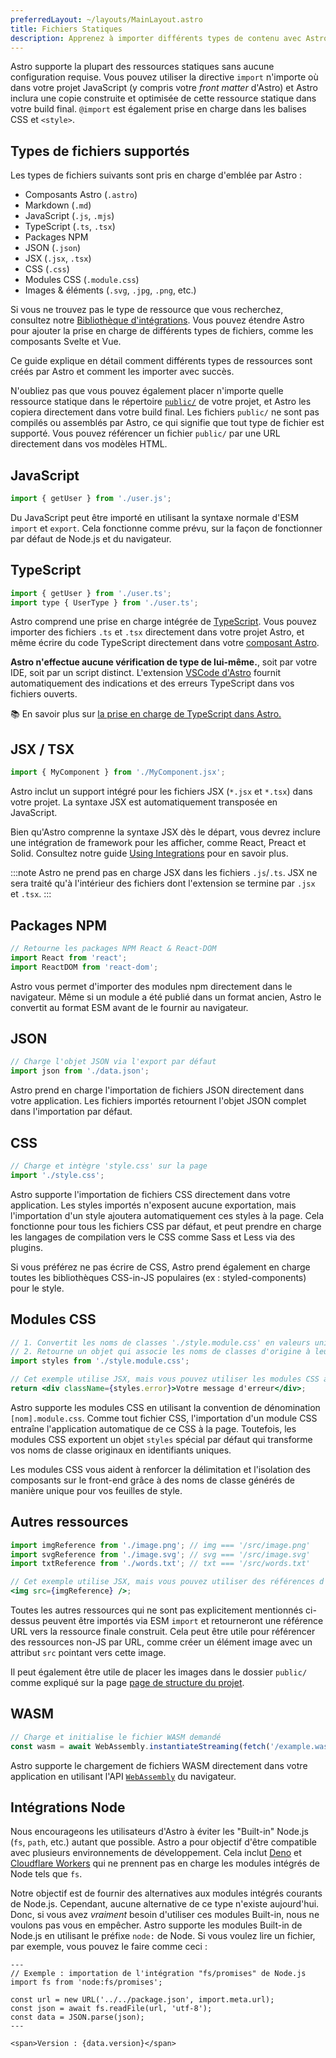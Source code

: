 ```yaml
---
preferredLayout: ~/layouts/MainLayout.astro
title: Fichiers Statiques
description: Apprenez à importer différents types de contenu avec Astro.
---
```


Astro supporte la plupart des ressources statiques sans aucune configuration requise. Vous pouvez utiliser la directive `import` n'importe où dans votre projet JavaScript (y compris votre *front matter* d'Astro) et Astro inclura une copie construite et optimisée de cette ressource statique dans votre build final. `@import` est également prise en charge dans les balises CSS et `<style>`.

## Types de fichiers supportés

Les types de fichiers suivants sont pris en charge d'emblée par Astro :

- Composants Astro (`.astro`)
- Markdown (`.md`)
- JavaScript (`.js`, `.mjs`)
- TypeScript (`.ts`, `.tsx`)
- Packages NPM
- JSON (`.json`)
- JSX (`.jsx`, `.tsx`)
- CSS (`.css`)
- Modules CSS (`.module.css`)
- Images & éléments (`.svg`, `.jpg`, `.png`, etc.)

Si vous ne trouvez pas le type de ressource que vous recherchez, consultez notre [Bibliothèque d'intégrations](https://astro.build/integrations/). Vous pouvez étendre Astro pour ajouter la prise en charge de différents types de fichiers, comme les composants Svelte et Vue.

Ce guide explique en détail comment différents types de ressources sont créés par Astro et comment les importer avec succès.

N'oubliez pas que vous pouvez également placer n'importe quelle ressource statique dans le répertoire [`public/`](/fr/core-concepts/project-structure/#public) de votre projet, et Astro les copiera directement dans votre build final. Les fichiers `public/` ne sont pas compilés ou assemblés par Astro, ce qui signifie que tout type de fichier est supporté. Vous pouvez référencer un fichier `public/` par une URL directement dans vos modèles HTML.

## JavaScript

```js
import { getUser } from './user.js';
```

Du JavaScript peut être importé en utilisant la syntaxe normale d'ESM `import` et `export`. Cela fonctionne comme prévu, sur la façon de fonctionner par défaut de Node.js et du navigateur.

## TypeScript

```js
import { getUser } from './user.ts';
import type { UserType } from './user.ts';
```

Astro comprend une prise en charge intégrée de [TypeScript](https://www.typescriptlang.org/). Vous pouvez importer des fichiers `.ts` et `.tsx` directement dans votre projet Astro, et même écrire du code TypeScript directement dans votre [composant Astro](/fr/core-concepts/astro-components/#le-script-du-composant).

**Astro n'effectue aucune vérification de type de lui-même.**, soit par votre IDE, soit par un script distinct. L'extension [VSCode d'Astro](/fr/editor-setup/) fournit automatiquement des indications et des erreurs TypeScript dans vos fichiers ouverts.

📚 En savoir plus sur [la prise en charge de TypeScript dans Astro.](/fr/guides/typescript/)

## JSX / TSX

```js
import { MyComponent } from './MyComponent.jsx';
```

Astro inclut un support intégré pour les fichiers JSX (`*.jsx` et `*.tsx`) dans votre projet. La syntaxe JSX est automatiquement transposée en JavaScript.

Bien qu'Astro comprenne la syntaxe JSX dès le départ, vous devrez inclure une intégration de framework pour les afficher, comme React, Preact et Solid. Consultez notre guide [Using Integrations](/fr/guides/integrations-guide/) pour en savoir plus.

:::note
Astro ne prend pas en charge JSX dans les fichiers `.js`/`.ts`. JSX ne sera traité qu'à l'intérieur des fichiers dont l'extension se termine par `.jsx` et `.tsx`.
:::

## Packages NPM

```js
// Retourne les packages NPM React & React-DOM
import React from 'react';
import ReactDOM from 'react-dom';
```

Astro vous permet d'importer des modules npm directement dans le navigateur. Même si un module a été publié dans un format ancien, Astro le convertit au format ESM avant de le fournir au navigateur.

## JSON

```js
// Charge l'objet JSON via l'export par défaut
import json from './data.json';
```

Astro prend en charge l'importation de fichiers JSON directement dans votre application. Les fichiers importés retournent l'objet JSON complet dans l'importation par défaut.

## CSS

```js
// Charge et intègre 'style.css' sur la page
import './style.css';
```

Astro supporte l'importation de fichiers CSS directement dans votre application. Les styles importés n'exposent aucune exportation, mais l'importation d'un style ajoutera automatiquement ces styles à la page. Cela fonctionne pour tous les fichiers CSS par défaut, et peut prendre en charge les langages de compilation vers le CSS comme Sass et Less via des plugins.

Si vous préférez ne pas écrire de CSS, Astro prend également en charge toutes les bibliothèques CSS-in-JS populaires (ex : styled-components) pour le style.

## Modules CSS

```jsx
// 1. Convertit les noms de classes './style.module.css' en valeurs uniques, portées.
// 2. Retourne un objet qui associe les noms de classes d'origine à leur valeur portée finale.
import styles from './style.module.css';

// Cet exemple utilise JSX, mais vous pouvez utiliser les modules CSS avec n'importe quel Framework.
return <div className={styles.error}>Votre message d'erreur</div>;
```

Astro supporte les modules CSS en utilisant la convention de dénomination `[nom].module.css`. Comme tout fichier CSS, l'importation d'un module CSS entraîne l'application automatique de ce CSS à la page. Toutefois, les modules CSS exportent un objet `styles` spécial par défaut qui transforme vos noms de classe originaux en identifiants uniques.

Les modules CSS vous aident à renforcer la délimitation et l'isolation des composants sur le front-end grâce à des noms de classe générés de manière unique pour vos feuilles de style.

## Autres ressources

```jsx
import imgReference from './image.png'; // img === '/src/image.png'
import svgReference from './image.svg'; // svg === '/src/image.svg'
import txtReference from './words.txt'; // txt === '/src/words.txt'

// Cet exemple utilise JSX, mais vous pouvez utiliser des références d'importation avec n'importe quel Framework.
<img src={imgReference} />;
```

Toutes les autres ressources qui ne sont pas explicitement mentionnés ci-dessus peuvent être importés via ESM `import` et retourneront une référence URL vers la ressource finale construit. Cela peut être utile pour référencer des ressources non-JS par URL, comme créer un élément image avec un attribut `src` pointant vers cette image.

Il peut également être utile de placer les images dans le dossier `public/` comme expliqué sur la page [page de structure du projet](/fr/core-concepts/project-structure/#public).

## WASM

```js
// Charge et initialise le fichier WASM demandé
const wasm = await WebAssembly.instantiateStreaming(fetch('/example.wasm'));
```

Astro supporte le chargement de fichiers WASM directement dans votre application en utilisant l'API [`WebAssembly`](https://developer.mozilla.org/en-US/docs/Web/JavaScript/Reference/Global_Objects/WebAssembly) du navigateur.

## Intégrations Node

Nous encourageons les utilisateurs d'Astro à éviter les "Built-in" Node.js (`fs`, `path`, etc.) autant que possible. Astro a pour objectif d'être compatible avec plusieurs environnements de développement. Cela inclut [Deno](https://deno.land/) et [Cloudflare Workers](https://workers.cloudflare.com/) qui ne prennent pas en charge les modules intégrés de Node tels que `fs`.

Notre objectif est de fournir des alternatives aux modules intégrés courants de Node.js. Cependant, aucune alternative de ce type n'existe aujourd'hui. Donc, si vous avez _vraiment_ besoin d'utiliser ces modules Built-in, nous ne voulons pas vous en empêcher. Astro supporte les modules Built-in de Node.js en utilisant le préfixe `node:` de Node. Si vous voulez lire un fichier, par exemple, vous pouvez le faire comme ceci :

```astro
---
// Exemple : importation de l'intégration "fs/promises" de Node.js
import fs from 'node:fs/promises';

const url = new URL('../../package.json', import.meta.url);
const json = await fs.readFile(url, 'utf-8');
const data = JSON.parse(json);
---

<span>Version : {data.version}</span>
```
